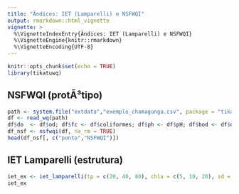 ```yaml
---
title: "Ãndices: IET (Lamparelli) e NSFWQI"
output: rmarkdown::html_vignette
vignette: >
  %\VignetteIndexEntry{Ãndices: IET (Lamparelli) e NSFWQI}
  %\VignetteEngine{knitr::rmarkdown}
  %\VignetteEncoding{UTF-8}
---
```


```r
knitr::opts_chunk$set(echo = TRUE)
library(tikatuwq)
```

## NSFWQI (protÃ³tipo)
```r
path <- system.file("extdata","exemplo_chamagunga.csv", package = "tikatuwq")
df <- read_wq(path)
df$do  <- df$od; df$fc <- df$coliformes; df$ph <- df$pH; df$bod <- df$dbo; df$sst <- df$tds
df_nsf <- nsfwqi(df, na_rm = TRUE)
head(df_nsf[, c("ponto","NSFWQI")])
```

## IET Lamparelli (estrutura)
```r
iet_ex <- iet_lamparelli(tp = c(20, 40, 80), chla = c(5, 10, 20), sd = c(2, 1, 0.5), ambiente = "reservatorio")
iet_ex
```
